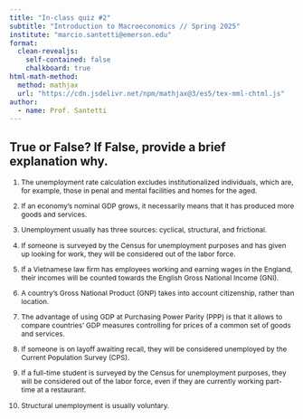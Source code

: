 ```yaml
---
title: "In-class quiz #2"
subtitle: "Introduction to Macroeconomics // Spring 2025"
institute: "marcio.santetti@emerson.edu"
format: 
  clean-revealjs:
    self-contained: false
    chalkboard: true
html-math-method:
  method: mathjax
  url: "https://cdn.jsdelivr.net/npm/mathjax@3/es5/tex-mml-chtml.js"
author:
  - name: Prof. Santetti
---
```




## True or False? If False, provide a brief explanation why.


::: {style="font-size: 87%;"}

1. The unemployment rate calculation excludes [institutionalized]{.note} individuals, which are, for example, those in penal and mental facilities and homes for the aged.

2. If an economy's nominal GDP grows, it [necessarily]{.note} means that it has produced more goods and services.

3. Unemployment usually has three [sources]{.note}: cyclical, structural, and frictional.

4. If someone is surveyed by the Census for unemployment purposes and has [given up]{.note} looking for work, they will be considered [out of the labor force]{.note}.

5. If a Vietnamese law firm has employees working and earning wages in the England, their incomes will be counted towards the English [Gross National Income]{.note} (GNI).

6. A country's [Gross National Product]{.note} (GNP) takes into account [citizenship]{.note}, rather than [location.]{.note}

7. The advantage of using GDP at Purchasing Power Parity (PPP) is that it allows to compare countries' GDP measures controlling for prices of a [common]{.note} set of goods and services.

8. If someone is on [layoff]{.note} awaiting recall, they will be considered [unemployed]{.note} by the Current Population Survey (CPS).

9. If a [full-time student]{.note} is surveyed by the Census for unemployment purposes, they will be considered [out of the labor force]{.note}, even if they are currently working part-time at a restaurant.

10. [Structural]{.note} unemployment is usually voluntary.


:::